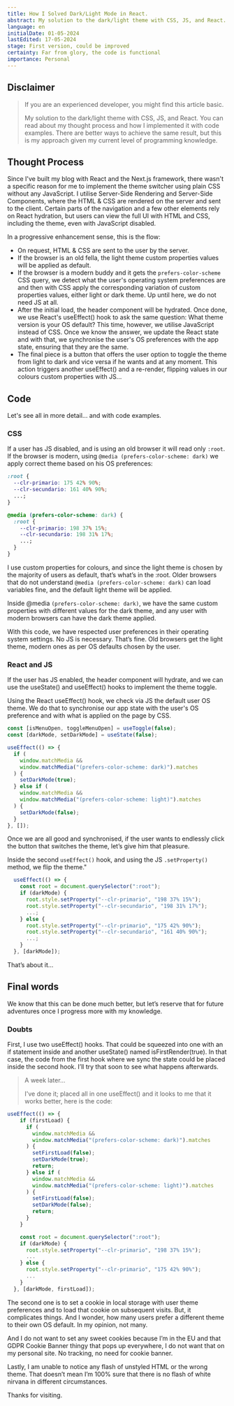 ```yaml
---
title: How I Solved Dark/Light Mode in React.
abstract: My solution to the dark/light theme with CSS, JS, and React. You can read about my thought process and how I implemented it, along with code examples. There are better ways to achieve the same result, but this is my approach given my current level of programming knowledge.
language: en
initialDate: 01-05-2024
lastEdited: 17-05-2024
stage: First version, could be improved
certainty: Far from glory, the code is functional
importance: Personal
---
```


## Disclaimer

> If you are an experienced developer, you might find this article basic.
>
> My solution to the dark/light theme with CSS, JS, and React. You can read about my thought process and how I implemented it with code examples. There are better ways to achieve the same result, but this is my approach given my current level of programming knowledge.

## Thought Process

Since I've built my blog with React and the Next.js framework, there wasn't a specific reason for me to implement the theme switcher using plain CSS without any JavaScript. I utilise Server-Side Rendering and Server-Side Components, where the HTML & CSS are rendered on the server and sent to the client. Certain parts of the navigation and a few other elements rely on React hydration, but users can view the full UI with HTML and CSS, including the theme, even with JavaScript disabled.

In a progressive enhancement sense, this is the flow:

- On request, HTML & CSS are sent to the user by the server.
- If the browser is an old fella, the light theme custom properties values will be applied as default.
- If the browser is a modern buddy and it gets the `prefers-color-scheme` CSS query, we detect what the user's operating system preferences are and then with CSS apply the corresponding variation of custom properties values, either light or dark theme. Up until here, we do not need JS at all.
- After the initial load, the header component will be hydrated. Once done, we use React's useEffect() hook to ask the same question: What theme version is your OS default? This time, however, we utilise JavaScript instead of CSS. Once we know the answer, we update the React state and with that, we synchronise the user's OS preferences with the app state, ensuring that they are the same.
- The final piece is a button that offers the user option to toggle the theme from light to dark and vice versa if he wants and at any moment. This action triggers another useEffect() and a re-render, flipping values in our colours custom properties with JS...

## Code

Let's see all in more detail... and with code examples.

### CSS

If a user has JS disabled, and is using an old browser it will read only `:root`. If the browser is modern, using `@media (prefers-color-scheme: dark)` we apply correct theme based on his OS preferences:

```css
:root {
  --clr-primario: 175 42% 90%;
  --clr-secundario: 161 40% 90%;
  ...;
}

@media (prefers-color-scheme: dark) {
  :root {
    --clr-primario: 198 37% 15%;
    --clr-secundario: 198 31% 17%;
    ...;
  }
}
```

I use custom properties for colours, and since the light theme is chosen by the majority of users as default, that’s what’s in the :root. Older browsers that do not understand `@media (prefers-color-scheme: dark)` can load variables fine, and the default light theme will be applied.

Inside @media `(prefers-color-scheme: dark)`, we have the same custom properties with different values for the dark theme, and any user with modern browsers can have the dark theme applied.

With this code, we have respected user preferences in their operating system settings. No JS is necessary. That’s fine. Old browsers get the light theme, modern ones as per OS defaults chosen by the user.

### React and JS

If the user has JS enabled, the header component will hydrate, and we can use the useState() and useEffect() hooks to implement the theme toggle.

Using the React useEffect() hook, we check via JS the default user OS theme. We do that to synchronise our app state with the user's OS preference and with what is applied on the page by CSS.

```jsx
const [isMenuOpen, toggleMenuOpen] = useToggle(false);
const [darkMode, setDarkMode] = useState(false);

useEffect(() => {
  if (
    window.matchMedia &&
    window.matchMedia("(prefers-color-scheme: dark)").matches
  ) {
    setDarkMode(true);
  } else if (
    window.matchMedia &&
    window.matchMedia("(prefers-color-scheme: light)").matches
  ) {
    setDarkMode(false);
  }
}, []);
```

Once we are all good and synchronised, if the user wants to endlessly click the button that switches the theme, let’s give him that pleasure.

Inside the second `useEffect()` hook, and using the JS `.setProperty()` method, we flip the theme."

```jsx
  useEffect(() => {
    const root = document.querySelector(":root");
    if (darkMode) {
      root.style.setProperty("--clr-primario", "198 37% 15%");
      root.style.setProperty("--clr-secundario", "198 31% 17%");
      ...;
    } else {
      root.style.setProperty("--clr-primario", "175 42% 90%");
      root.style.setProperty("--clr-secundario", "161 40% 90%");
      ...;
    }
  }, [darkMode]);
```

That’s about it...

## Final words

We know that this can be done much better, but let’s reserve that for future adventures once I progress more with my knowledge.

### Doubts

First, I use two useEffect() hooks. That could be squeezed into one with an if statement inside and another useState() named isFirstRender(true). In that case, the code from the first hook where we sync the state could be placed inside the second hook. I’ll try that soon to see what happens afterwards.

> A week later...
>
> I've done it; placed all in one useEffect() and it looks to me that it works better, here is the code:

```jsx
useEffect(() => {
    if (firstLoad) {
      if (
        window.matchMedia &&
        window.matchMedia("(prefers-color-scheme: dark)").matches
      ) {
        setFirstLoad(false);
        setDarkMode(true);
        return;
      } else if (
        window.matchMedia &&
        window.matchMedia("(prefers-color-scheme: light)").matches
      ) {
        setFirstLoad(false);
        setDarkMode(false);
        return;
      }
    }

    const root = document.querySelector(":root");
    if (darkMode) {
      root.style.setProperty("--clr-primario", "198 37% 15%");
      ...
    } else {
      root.style.setProperty("--clr-primario", "175 42% 90%");
      ...
    }
  }, [darkMode, firstLoad]);
```

The second one is to set a cookie in local storage with user theme preferences and to load that cookie on subsequent visits. But, it complicates things. And I wonder, how many users prefer a different theme to their own OS default. In my opinion, not many.

And I do not want to set any sweet cookies because I’m in the EU and that GDPR Cookie Banner thingy that pops up everywhere, I do not want that on my personal site. No tracking, no need for cookie banner.

Lastly, I am unable to notice any flash of unstyled HTML or the wrong theme. That doesn’t mean I’m 100% sure that there is no flash of white nirvana in different circumstances.

Thanks for visiting.
